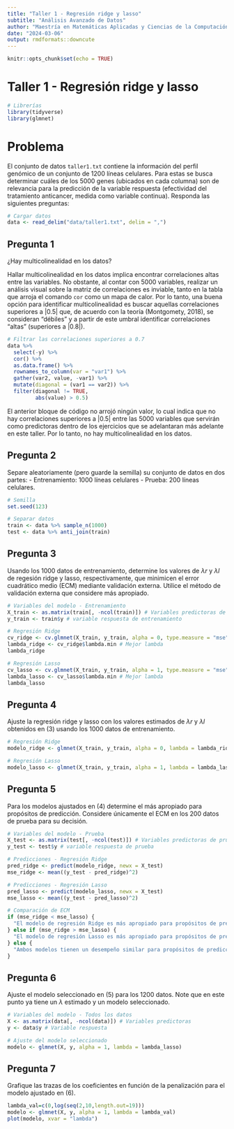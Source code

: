 ```yaml
---
title: "Taller 1 - Regresión ridge y lasso"
subtitle: "Análisis Avanzado de Datos"
author: "Maestría en Matemáticas Aplicadas y Ciencias de la Computación"
date: "2024-03-06"
output: rmdformats::downcute
---
```


```r
knitr::opts_chunk$set(echo = TRUE)
```

# Taller 1 - Regresión ridge y lasso

```r
# Librerías
library(tidyverse)
library(glmnet)
```

# Problema

El conjunto de datos `taller1.txt` contiene la información del perfil genómico de un conjunto de 1200 líneas celulares. Para estas se busca determinar cuáles de los 5000 genes (ubicados en cada columna) son de relevancia para la predicción de la variable respuesta (efectividad del tratamiento anticancer, medida como variable continua). Responda las siguientes preguntas:

```r
# Cargar datos
data <- read_delim("data/taller1.txt", delim = ",")
```

## Pregunta 1

¿Hay multicolinealidad en los datos?

Hallar multicolinealidad en los datos implica encontrar correlaciones altas entre las variables. No obstante, al contar con 5000 variables, realizar un análisis visual sobre la matriz de correlaciones es inviable, tanto en la tabla que arroja el comando `cor` como un mapa de calor. Por lo tanto, una buena opción para identificar multicolinealidad es buscar aquellas correlaciones superiores a $|0.5|$ que, de acuerdo con la teoría (Montgomety, 2018), se consideran "débiles" y a partir de este umbral identificar correlaciones "altas" (superiores a $|0.8|$).

```r
# Filtrar las correlaciones superiores a 0.7
data %>% 
  select(-y) %>%
  cor() %>%
  as.data.frame() %>%
  rownames_to_column(var = "var1") %>%
  gather(var2, value, -var1) %>%
  mutate(diagonal = (var1 == var2)) %>%
  filter(diagonal != TRUE,
         abs(value) > 0.5)
```

El anterior bloque de código no arrojó ningún valor, lo cual indica que no hay correlaciones superiores a $|0.5|$ entre las 5000 variables que servirán como predictoras dentro de los ejercicios que se adelantaran más adelante en este taller. Por lo tanto, no hay multicolinealidad en los datos.

## Pregunta 2

Separe aleatoriamente (pero guarde la semilla) su conjunto de datos en dos partes:
- Entrenamiento: 1000 líneas celulares
- Prueba: 200 líneas celulares.

```r
# Semilla
set.seed(123)

# Separar datos
train <- data %>% sample_n(1000)
test <- data %>% anti_join(train)
```

## Pregunta 3

Usando los 1000 datos de entrenamiento, determine los valores de $λr$ y $λl$ de regesión ridge y lasso, respectivamente, que minimicen el error cuadrático medio (ECM) mediante validación externa. Utilice el método de validación externa que considere más apropiado.

```r
# Variables del modelo - Entrenamiento
X_train <- as.matrix(train[, -ncol(train)]) # Variables predictoras de entrenamiento
y_train <- train$y # variable respuesta de entrenamiento

# Regresión Ridge
cv_ridge <- cv.glmnet(X_train, y_train, alpha = 0, type.measure = "mse", nfolds = 10) # Cross-validation para encontrar el mejor lambda
lambda_ridge <- cv_ridge$lambda.min # Mejor lambda
lambda_ridge

# Regresión Lasso
cv_lasso <- cv.glmnet(X_train, y_train, alpha = 1, type.measure = "mse", nfolds = 10) # Cross-validation para encontrar el mejor lambda
lambda_lasso <- cv_lasso$lambda.min # Mejor lambda
lambda_lasso
```  

## Pregunta 4

Ajuste la regresión ridge y lasso con los valores estimados de $λr$ y $λl$ obtenidos en (3) usando los 1000 datos de entrenamiento.

```r
# Regresión Ridge
modelo_ridge <- glmnet(X_train, y_train, alpha = 0, lambda = lambda_ridge)

# Regresión Lasso
modelo_lasso <- glmnet(X_train, y_train, alpha = 1, lambda = lambda_lasso)
```

## Pregunta 5

Para los modelos ajustados en (4) determine el más apropiado para propósitos de predicción. Considere únicamente el ECM en los 200 datos de prueba para su decisión.

```r
# Variables del modelo - Prueba
X_test <- as.matrix(test[, -ncol(test)]) # Variables predictoras de prueba
y_test <- test$y # variable respuesta de prueba

# Predicciones - Regresión Ridge
pred_ridge <- predict(modelo_ridge, newx = X_test)
mse_ridge <- mean((y_test - pred_ridge)^2)

# Predicciones - Regresión Lasso
pred_lasso <- predict(modelo_lasso, newx = X_test)
mse_lasso <- mean((y_test - pred_lasso)^2)

# Comparación de ECM
if (mse_ridge < mse_lasso) {
  "El modelo de regresión Ridge es más apropiado para propósitos de predicción."
} else if (mse_ridge > mse_lasso) {
  "El modelo de regresión Lasso es más apropiado para propósitos de predicción."
} else {
  "Ambos modelos tienen un desempeño similar para propósitos de predicción."
}
```

## Pregunta 6

Ajuste el modelo seleccionado en (5) para los 1200 datos. Note que en este punto ya tiene un $λ$ estimado y un modelo seleccionado.

```r
# Variables del modelo - Todos los datos
X <- as.matrix(data[, -ncol(data)]) # Variables predictoras
y <- data$y # Variable respuesta

# Ajuste del modelo seleccionado
modelo <- glmnet(X, y, alpha = 1, lambda = lambda_lasso)
```

## Pregunta 7

Grafique las trazas de los coeficientes en función de la penalización para el modelo ajustado en (6).

```r
lambda_val=c(0,log(seq(2,10,length.out=19)))
modelo <- glmnet(X, y, alpha = 1, lambda = lambda_val)
plot(modelo, xvar = "lambda")
```
